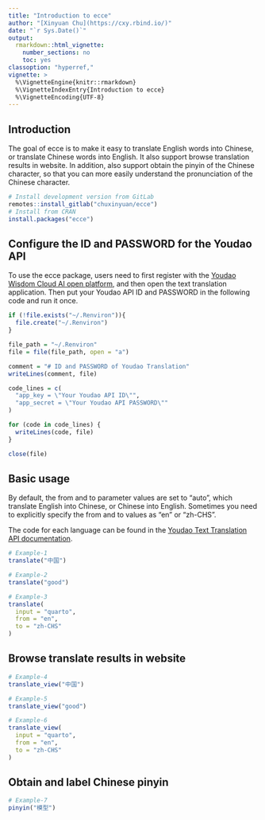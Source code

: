 ```yaml
---
title: "Introduction to ecce"
author: "[Xinyuan Chu](https://cxy.rbind.io/)"
date: "`r Sys.Date()`"
output:
  rmarkdown::html_vignette:
    number_sections: no
    toc: yes
classoption: "hyperref,"
vignette: >
  %\VignetteEngine{knitr::rmarkdown}
  %\VignetteIndexEntry{Introduction to ecce}
  %\VignetteEncoding{UTF-8}
---
```


## Introduction

The goal of ecce is to make it easy to translate English words into Chinese, or translate Chinese words into English. It also support browse translation results in website. In addition, also support obtain the pinyin of the Chinese character, so that you can more easily understand the pronunciation of the Chinese character.

```r
# Install development version from GitLab
remotes::install_gitlab("chuxinyuan/ecce")
# Install from CRAN
install.packages("ecce")
```

## Configure the ID and PASSWORD for the Youdao API

To use the ecce package, users need to first register with the [Youdao Wisdom Cloud AI open platform](https://ai.youdao.com/), and then open the text translation application.
Then put your Youdao API ID and PASSWORD in the following code and run it once.

```r
if (!file.exists("~/.Renviron")){
  file.create("~/.Renviron")
} 

file_path = "~/.Renviron"
file = file(file_path, open = "a")

comment = "# ID and PASSWORD of Youdao Translation"
writeLines(comment, file)

code_lines = c(
  "app_key = \"Your Youdao API ID\"",
  "app_secret = \"Your Youdao API PASSWORD\""
)

for (code in code_lines) {
  writeLines(code, file)
}

close(file)
```

## Basic usage

By default, the from and to parameter values are set to "auto", which translate English into Chinese, or Chinese into English. Sometimes you need to explicitly specify the from and to values as "en" or "zh-CHS".

The code for each language can be found in the [Youdao Text Translation API documentation](https://ai.youdao.com/DOCSIRMA/html/trans/api/wbfy/index.html).

```r
# Example-1
translate("中国")

# Example-2
translate("good")

# Example-3
translate(
  input = "quarto", 
  from = "en", 
  to = "zh-CHS"
)
```

## Browse translate results in website

```r
# Example-4
translate_view("中国")

# Example-5
translate_view("good")

# Example-6
translate_view(
  input = "quarto", 
  from = "en", 
  to = "zh-CHS"
)
```

## Obtain and label Chinese pinyin

```r
# Example-7
pinyin("模型")
```
